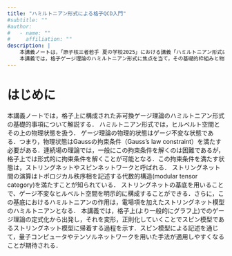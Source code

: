 ```yaml
---
title: "ハミルトニアン形式による格子QCD入門"
#subtitle: ""
#author:
#   - name: ""
#     affiliation: ""
description: |
    本講義ノートは，「原子核三者若手 夏の学校2025」における講義「ハミルトニアン形式による格子ゲージ理論入門」のノートである．
    本講義では，格子ゲージ理論のハミルトニアン形式に焦点を当て，その基礎的枠組みと物理的意味を解説する．
---
```


<!-- ::: {.callout-tip collapse="true"}
### クリックで開閉
ここに折りたたみの中身を書きます。
::: -->

# はじめに

本講義ノートでは，格子上に構成された非可換ゲージ理論のハミルトニアン形式の基礎的事項について解説する．
ハミルトニアン形式では，ヒルベルト空間とその上の物理状態を扱う．
ゲージ理論の物理的状態はゲージ不変な状態である．つまり，物理状態はGaussの拘束条件（Gauss's law constraint）を満たす必要がある．連続場の理論では，一般にこの拘束条件を解くのは困難であるが，格子上では形式的に拘束条件を解くことが可能となる．この拘束条件を満たす状態は，ストリングネットやスピンネットワークと呼ばれる．
ストリングネット間の演算はトポロジカル秩序相を記述する代数的構造(modular tensor category)を満たすことが知られている．
ストリングネットの基底を用いることで、ゲージ不変なヒルベルト空間を明示的に構成することができる．さらに，この基底におけるハミルトニアンの作用は，電場項を加えたストリングネット模型のハミルトニアンとなる．
本講義では，格子上(より一般的にグラフ上)でのゲージ理論の定式化から出発し，それを変形，正則化していくことでスピン模型であるストリングネット模型に帰着する過程を示す．スピン模型による記述を通じて，量子コンピュータやテンソルネットワークを用いた手法が適用しやすくなることが期待される．
<!-- 
講義の後半では，解析手法の例として，$(2+1)$次元の$\mathrm{SU}(3)$ゲージ理論を変分波動関数を用いた解析手法を紹介する．

本講義ノートでは，Einstein記法を用いる．つまり上下に現れた同じ添字に対しては，断りが無い限り縮約（和を取る）を行うものとする．また，状態のテンソル積$\ket{a}\otimes \ket{b}$は，単に$\ket{a}\ket{b}$のように表記する．
$\mathbb{Z}$，$\mathbb{R}$，$\mathbb{C}$は，整数,
実数および複素数の集合を表す．
ノートの最新版は，\href{https://ribf.riken.jp/~hidaka/yh/slide/hamiltonian_summerschool.pdf}{https://ribf.riken.jp/\textasciitilde hidaka/yh/slide/hamiltonian\_summerschool.pdf}よりダウンロードできる．
本講義ノートには，誤植や致命的な誤りが含まれている可能性がある点について，あらかじめご了承ください． -->